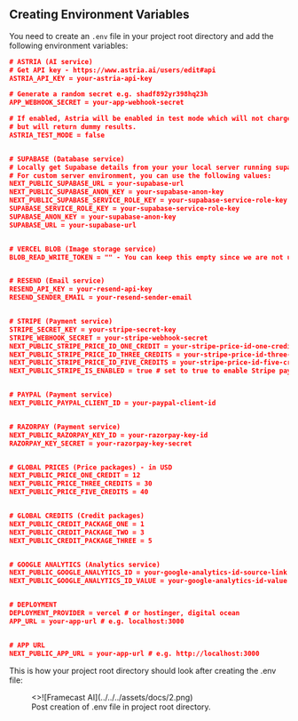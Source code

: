 ## Creating Environment Variables

You need to create an `.env` file in your project root directory and add the following environment variables:

```json filename=".env" copy
# ASTRIA (AI service)
# Get API key - https://www.astria.ai/users/edit#api
ASTRIA_API_KEY = your-astria-api-key

# Generate a random secret e.g. shadf892yr398hq23h
APP_WEBHOOK_SECRET = your-app-webhook-secret

# If enabled, Astria will be enabled in test mode which will not charge you,
# but will return dummy results.
ASTRIA_TEST_MODE = false


# SUPABASE (Database service)
# Locally get Supabase details from your your local server running supabase - http://127.0.0.1:54321
# For custom server environment, you can use the following values:
NEXT_PUBLIC_SUPABASE_URL = your-supabase-url
NEXT_PUBLIC_SUPABASE_ANON_KEY = your-supabase-anon-key
NEXT_PUBLIC_SUPABASE_SERVICE_ROLE_KEY = your-supabase-service-role-key
SUPABASE_SERVICE_ROLE_KEY = your-supabase-service-role-key
SUPABASE_ANON_KEY = your-supabase-anon-key
SUPABASE_URL = your-supabase-url


# VERCEL BLOB (Image storage service)
BLOB_READ_WRITE_TOKEN = "" - You can keep this empty since we are not using Vercel


# RESEND (Email service)
RESEND_API_KEY = your-resend-api-key
RESEND_SENDER_EMAIL = your-resend-sender-email


# STRIPE (Payment service)
STRIPE_SECRET_KEY = your-stripe-secret-key
STRIPE_WEBHOOK_SECRET = your-stripe-webhook-secret
NEXT_PUBLIC_STRIPE_PRICE_ID_ONE_CREDIT = your-stripe-price-id-one-credit
NEXT_PUBLIC_STRIPE_PRICE_ID_THREE_CREDITS = your-stripe-price-id-three-credits
NEXT_PUBLIC_STRIPE_PRICE_ID_FIVE_CREDITS = your-stripe-price-id-five-credits
NEXT_PUBLIC_STRIPE_IS_ENABLED = true # set to true to enable Stripe payments


# PAYPAL (Payment service)
NEXT_PUBLIC_PAYPAL_CLIENT_ID = your-paypal-client-id


# RAZORPAY (Payment service)
NEXT_PUBLIC_RAZORPAY_KEY_ID = your-razorpay-key-id
RAZORPAY_KEY_SECRET = your-razorpay-key-secret


# GLOBAL PRICES (Price packages) - in USD
NEXT_PUBLIC_PRICE_ONE_CREDIT = 12
NEXT_PUBLIC_PRICE_THREE_CREDITS = 30
NEXT_PUBLIC_PRICE_FIVE_CREDITS = 40


# GLOBAL CREDITS (Credit packages)
NEXT_PUBLIC_CREDIT_PACKAGE_ONE = 1
NEXT_PUBLIC_CREDIT_PACKAGE_TWO = 3
NEXT_PUBLIC_CREDIT_PACKAGE_THREE = 5


# GOOGLE ANALYTICS (Analytics service)
NEXT_PUBLIC_GOOGLE_ANALYTICS_ID = your-google-analytics-id-source-link
NEXT_PUBLIC_GOOGLE_ANALYTICS_ID_VALUE = your-google-analytics-id-value


# DEPLOYMENT
DEPLOYMENT_PROVIDER = vercel # or hostinger, digital ocean
APP_URL = your-app-url # e.g. localhost:3000


# APP URL
NEXT_PUBLIC_APP_URL = your-app-url # e.g. http://localhost:3000

```

This is how your project root directory should look after creating the .env file:

<figure>
  <>![Framecast AI](../../../assets/docs/2.png)</>
  <figcaption>Post creation of .env file in project root directory.</figcaption>
</figure>
